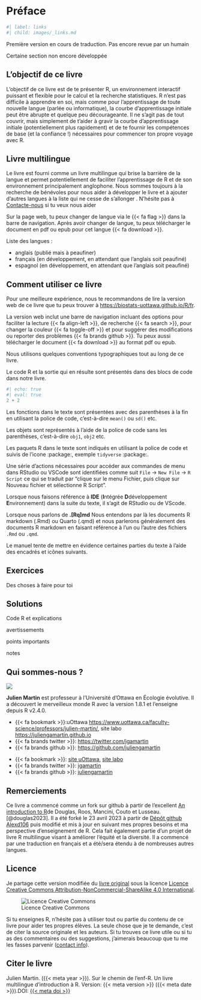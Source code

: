 # Préface {.unnumbered}

```r
#| label: links
#| child: images/_links.md
```

::: {.callout-warning}
Première version en cours de traduction. 
Pas encore revue par un humain

Certaine section non encore développée
:::

## L'objectif de ce livre {.unnumbered}

L'objectif de ce livre est de te présenter R, un environnement interactif puissant et flexible pour le calcul et la recherche statistiques.
R n'est pas difficile à apprendre en soi, mais comme pour l'apprentissage de toute nouvelle langue (parlée ou informatique), la courbe d'apprentissage initiale peut être abrupte et quelque peu décourageante.
Il ne s'agit pas de tout couvrir, mais simplement de t'aider à gravir la courbe d'apprentissage initiale (potentiellement plus rapidement) et de te fournir les compétences de base (et la confiance !) nécessaires pour commencer ton propre voyage avec R.

## Livre multilingue

Le livre est fourni comme un livre multilingue qui brise la barrière de la langue et permet potentiellement de faciliter l'apprentissage de R et de son environnement principalement anglophone.
Nous sommes toujours à la recherche de bénévoles pour nous aider à développer le livre et à ajouter d'autres langues à la liste qui ne cesse de s'allonger . N'hésite pas à [Contacte-nous](#qui) si tu veux nous aider

Sur la page web, tu peux changer de langue via le {{< fa flag >}} dans la barre de navigation. Après avoir changer de langue, tu peux télécharger le document en pdf ou epub pour cet langue {{< fa download >}}.

Liste des langues :

- anglais (publié mais à peaufiner)
- français (en développement, en attendant que l'anglais soit peaufiné)
- espagnol (en développement, en attendant que l'anglais soit peaufiné)

## Comment utiliser ce livre {.unnumbered}

Pour une meilleure expérience, nous te recommandons de lire la version web de ce livre que tu peux trouver à <https://biostats-uottawa.github.io/R/fr>.

La version web inclut une barre de navigation incluant des options pour faciliter la lecture {{< fa align-left >}}, de recherche {{< fa  search >}}, pour changer la couleur {{< fa toggle-off >}} et pour suggérer des modifications ou reporter des problèmes {{< fa brands github >}}.
Tu peux aussi télécharger le document {{< fa download >}} au format pdf ou epub.

Nous utilisons quelques conventions typographiques tout au long de ce livre.

Le code R et la sortie qui en résulte sont présentés dans des blocs de code dans notre livre.

```r
#| echo: true
#| eval: true
2 + 2
```

Les fonctions dans le texte sont présentées avec des parenthèses à la fin en utilisant la police de code, c'est-à-dire
`mean()` ou `sd()` etc.

Les objets sont représentés à l'aide de la police de code sans les parenthèses, c'est-à-dire 
`obj1`, `obj2` etc.

Les paquets R dans le texte sont indiqués en utilisant la police de code et suivis de l'icone :package:, exemple `tidyverse` :package:.

Une série d'actions nécessaires pour accéder aux commandes de menu dans RStudio ou VSCode sont identifiées comme suit `File` -> `New File` -> `R Script` ce qui se traduit par "clique sur le menu Fichier, puis clique sur Nouveau fichier et sélectionne R Script".

Lorsque nous faisons référence à **IDE** (**I**ntégrée **D**développement **E**nvironnement) dans la suite du texte, il s'agit de RStudio ou de VScode.

Lorsque nous parlons de **.[Rq]md** Nous entendons par là les documents R markdown (.Rmd) ou Quarto (.qmd) et nous parlerons généralement des documents R markdown en faisant référence à l'un ou l'autre des fichiers `.Rmd` ou `.qmd`.

Le manuel tente de mettre en évidence certaines parties du texte à l'aide des encadrés et icônes suivants.

::: {.callout-caution}

# Exercices

Des choses à faire pour toi
:::

::: {.callout-note}

# Solutions

Code R et explications
:::

::: {.callout-warning}
avertissements
:::

::: {.callout-important}
points importants
:::

::: {.callout-note}
notes
:::

## Qui sommes-nous ? {#sec-qui}

::: {layout="[25, -5, 70]"}

![](images/author/julien.jpg){fig-align="center"}

:::: {}
**Julien Martin** est professeur à l'Université d'Ottawa en Écologie évolutive. Il a découvert le merveilleux monde R avec la version 1.8.1 et l'enseigne depuis R v2.4.0.

::::: {.content-visible when-format="pdf"}
- {{< fa bookmark >}}:uOttawa <https://www.uottawa.ca/faculty-science/professors/julien-martin/>, site labo <https://juliengamartin.github.io>
- {{< fa brands twitter >}}: <https://twitter.com/jgamartin>
- {{< fa brands github >}}: <https://github.com/juliengamartin>
:::::

::::: {.content-visible when-format="html"}
- {{< fa bookmark >}}: [site uOttawa](https://www.uottawa.ca/faculty-science/professors/julien-martin/), [site labo](https://juliengamartin.github.io)
- {{< fa brands twitter >}}: [jgamartin](https://twitter.com/jgamartin)
- {{< fa brands github >}}: [juliengamartin](https://github.com/juliengamartin)
:::::
::::
:::

## Remerciements {.unnumbered}

Ce livre a commencé comme un fork sur github à partir de l'excellent [An introduction to R](https://intro2r.com/)de Douglas, Roos, Mancini, Couto et Lusseau. [@douglas2023].
Il a été forké le 23 avril 2023 à partir de [Dépôt github Alexd106](https://github.com/alexd106/Rbook) puis modifié et mis à jour en suivant mes propres besoins et ma perspective d'enseignement de R.
Cela fait également partie d'un projet de livre R multilingue visant à améliorer l'équité et la diversité. Il a commencé par une traduction en français et a été/sera étendu à de nombreuses autres langues.

## Licence {.unnumbered}

Je partage cette version modifiée du [livre original](https://intro2r.com/) sous la licence [Licence Creative Commons Attribution-NonCommercial-ShareAlike 4.0 International](http://creativecommons.org/licenses/by-nc-sa/4.0/).

![Licence Creative Commons](images/license_cc.png)

Si tu enseignes R, n'hésite pas à utiliser tout ou partie du contenu de ce livre pour aider tes propres élèves.
La seule chose que je te demande, c'est de citer la source originale et les auteurs.
Si tu trouves ce livre utile ou si tu as des commentaires ou des suggestions, j'aimerais beaucoup que tu me les fasses parvenir ([contact info](#qui)).






## Citer le livre

Julien Martin. ({{< meta year >}}). Sur le chemin de l'enf-R. Un livre multilingue d'introduction à R. Version: {{< meta version >}} ({{< meta date >}}).DOI: [{{< meta doi >}}](https://zenodo.org/doi/10.5281/zenodo.10929585)



::: {.content-visible when-format="pdf"}
\clearpage\pagenumbering{arabic}\setcounter{page}{1}
:::
